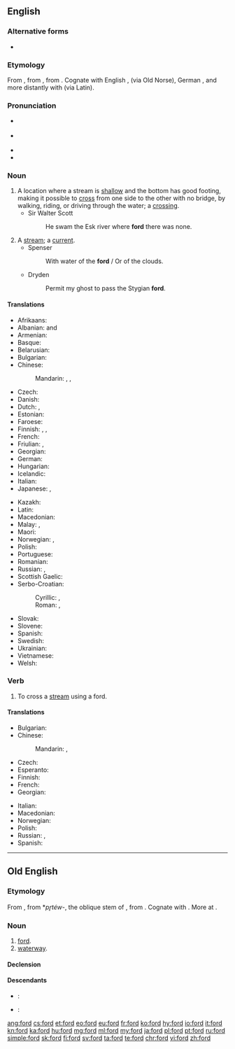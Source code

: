 {{also|Ford|FORD|-ford|förd}}
==English==

{{wikipedia|dab=ford (disambiguation)|ford}}

===Alternative forms===
* {{l|en|foorth}} {{qualifier|obsolete, ''{{defdate|14th century}}''}}

===Etymology===
From {{etyl|ang|en}} {{term/t|ang|ford}}, from {{etyl|gem-pro|en}} {{term/t|gem-pro|*furduz}}, from {{etyl|ine-pro|en}} {{term/t|ine-pro|*pértus||crossing}}. Cognate with English {{term|firth|lang=en}}, {{term|fjord|lang=en}} (via Old Norse), German {{term|Furt|lang=de}}, and more distantly with {{term|port|lang=en}} (via Latin).

===Pronunciation===
* {{a|GenAm}} {{IPA|/fɔɹd/|/foɹd/}}
* {{a|RP}} {{IPA|/fɔːd/}}
* {{audio|en-us-ford.ogg|Audio (US)|lang=en}}
* {{rhymes|ɔː(ɹ)d}}

===Noun===
{{en-noun}}

# A location where a stream is [[shallow]] and the bottom has good footing, making it possible to [[cross]] from one side to the other with no bridge, by walking, riding, or driving through the water; a [[crossing]].
#* Sir Walter Scott
#*: He swam the Esk river where '''ford''' there was none.
# A [[stream]]; a [[current]].
#* Spenser
#*: With water of the '''ford''' / Or of the clouds.
#* Dryden
#*: Permit my ghost to pass the Stygian '''ford'''.

====Translations====
{{trans-top|crossing}}
* Afrikaans: {{t|af|drif}}
* Albanian: {{t+|sq|va}} {{g|f}} and {{g|m}}
* Armenian: {{t|hy|ծանծաղուտ|sc=Armn}}
* Basque: {{t|eu|ibi}}
* Belarusian: {{t|be|брод|m|tr=brod|sc=Cyrl}}
* Bulgarian: {{t|bg|брод|m|tr=brod|sc=Cyrl}}
* Chinese:
*: Mandarin: {{t+|cmn|淺灘|sc=Hani}}, {{t|cmn|浅滩|tr=qiǎntān|sc=Hani}}, {{t+|cmn|津|tr=jīn|sc=Hani}}
* Czech: {{t+|cs|brod|m}}
* Danish: {{t+|da|vadested|n}}
* Dutch: {{t+|nl|voorde|c}}, {{t|nl|doorwaardbare plaats|c}}
* Estonian: {{t+|et|koolmekoht}}
* Faroese: {{t|fo|vað|n}}
* Finnish: {{t+|fi|kahlaamo}}, {{t|fi|kahlauspaikka}}, {{t|fi|kahluupaikka}}
* French: {{t+|fr|gué|m}}
* Friulian: {{t|fur|vât|m}}, {{t|fur|vâd|m}}
* Georgian: {{t|ka|ფონი|tr=poni|sc=Geor}}
* German: {{t+|de|Furt|f}}
* Hungarian: {{t+|hu|gázló}}
* Icelandic: {{t+|is|vað|n}}
* Italian: {{t+|it|guado|m}}
* Japanese: {{t|ja|浅瀬|tr=あさせ, asase|sc=Jpan}}, {{t|ja|洗い越し|tr=あらいごし, araigoshi|sc=Jpan}}
{{trans-mid}}
* Kazakh: {{t|kk|өткел|sc=Cyrl}}
* Latin: {{t|la|vadum|n}}
* Macedonian: {{t|mk|брод|m|tr=brod|sc=Cyrl}}
* Malay: {{t|ms|tohor}}, {{t|ms|tohor sungai}}
* Maori: {{t|mi|kauranga}}
* Norwegian: {{t|no|vadeplass|m}}, {{t|no|vadested|n}}
* Polish: {{t+|pl|bród|m}}
* Portuguese: {{t+|pt|vau}}
* Romanian: {{t+|ro|vad|n}}
* Russian: {{t+|ru|брод|m|tr=brod|sc=Cyrl}}, {{t+|ru|перепра́ва|f|sc=Cyrl}}
* Scottish Gaelic: {{t|gd|àth|m}}
* Serbo-Croatian:
*: Cyrillic: {{t|sh|брод|m|sc=Cyrl}}, {{t|sh|газ|m|sc=Cyrl}}
*: Roman: {{t+|sh|brod|m}}, {{t+|sh|gaz|m}}
* Slovak: {{t|sk|brod|m}}
* Slovene: {{t|sl|brod|m}}
* Spanish: {{t|es|vado|m}}
* Swedish: {{t+|sv|vadställe|n}}
* Ukrainian: {{t+|uk|брід|m|tr=brid|sc=Cyrl}}
* Vietnamese: {{t|vi|chỗ cạn}}
* Welsh: {{t|cy|rhyd|f}}
{{trans-bottom}}

===Verb===
{{en-verb}}

# To cross a [[stream]] using a ford.

====Translations====
{{trans-top|to cross a stream}}
* Bulgarian: {{t+|bg|прегазвам|sc=Cyrl}}
* Chinese:
*: Mandarin: {{t+|cmn|涉過|sc=Hani}}, {{t|cmn|涉过|tr=shèguò|sc=Hani}}
* Czech: {{t|cs|přebrodit}}
* Esperanto: {{t|eo|travadi}}
* Finnish: {{t|fi|kahlata}}
* French: {{t|fr|[[passer]] à gué}}
* Georgian: {{t|ka|ფონზე გასვლა|sc=Geor}}
{{trans-mid}}
* Italian: {{t+|it|guadare}}
* Macedonian: {{t|mk|броди|tr=bródi|sc=Cyrl}}
* Norwegian: {{t|no|vade}}
* Polish: {{t+|pl|przeprawić}}
* Russian: {{t|ru|переходить вброд|impf|tr=perexodít' vbrod|sc=Cyrl}}, {{t|ru|перейти вброд|pf|tr=pereijtí vbrod|sc=Cyrl}}
* Spanish: {{t|es|vadear}}
{{trans-bottom}}

----

==Old English==

===Etymology===
From {{etyl|gem-pro|ang}} {{term/t|gem-pro|*furduz||crossing, ford}}, from {{etyl|ine-pro|ang}} *''pr̥téw-'', the oblique stem of {{etyl|ine-pro|ang}} {{term/t|ine-pro|*pértus}}, from {{term/t|ine-pro|*per-||to ferry, put across}}. Cognate with {{etyl|osx|-}} {{term|ford||ford|lang=osx}}. More at {{l|en|fare}}.

===Noun===
{{ang-noun|m}}

# [[#English|ford]].
# [[waterway]].

====Declension====
{{ang-decl-noun-u-m|ford}}

====Descendants====
* {{etyl|enm|-}}: {{l|enm|ford}}
* {{etyl|en|-}}: {{l|en|ford}}

[[ang:ford]]
[[cs:ford]]
[[et:ford]]
[[eo:ford]]
[[eu:ford]]
[[fr:ford]]
[[ko:ford]]
[[hy:ford]]
[[io:ford]]
[[it:ford]]
[[kn:ford]]
[[ka:ford]]
[[hu:ford]]
[[mg:ford]]
[[ml:ford]]
[[my:ford]]
[[ja:ford]]
[[pl:ford]]
[[pt:ford]]
[[ru:ford]]
[[simple:ford]]
[[sk:ford]]
[[fi:ford]]
[[sv:ford]]
[[ta:ford]]
[[te:ford]]
[[chr:ford]]
[[vi:ford]]
[[zh:ford]]